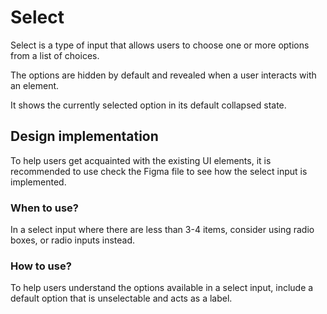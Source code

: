 
# Select

Select is a type of input that allows users to choose one or more options from a list of choices. 

The options are hidden by default and revealed when a user interacts with an element. 

It shows the currently selected option in its default collapsed state.

## Design implementation

To help users get acquainted with the existing UI elements, it is recommended to use check the Figma file to see how the select input is implemented.

### When to use?

In a select input where there are less than 3-4 items, consider using radio boxes, or radio inputs instead. 

### How to use?

To help users understand the options available in a select input, include a default option that is unselectable and acts as a label.
